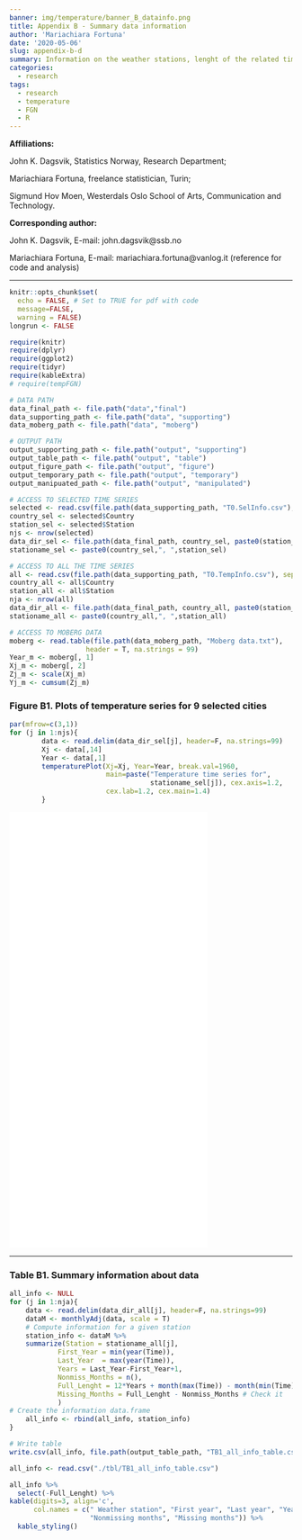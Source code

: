 ```yaml
---
banner: img/temperature/banner_B_datainfo.png
title: Appendix B - Summary data information
author: 'Mariachiara Fortuna'
date: '2020-05-06'
slug: appendix-b-d
summary: Information on the weather stations, lenght of the related time series and missing data 
categories: 
  - research
tags: 
  - research
  - temperature
  - FGN
  - R
---
```



**Affiliations:** 

John K. Dagsvik, Statistics Norway, Research Department; 

Mariachiara Fortuna, freelance statistician, Turin; 

Sigmund Hov Moen, Westerdals Oslo School of Arts, Communication and Technology. 


\vspace{0.5cm}

**Corresponding author:**

John K. Dagsvik, E-mail: john.dagsvik@ssb.no

Mariachiara Fortuna, E-mail: mariachiara.fortuna@vanlog.it (reference for code and analysis)


***


```r
knitr::opts_chunk$set(
  echo = FALSE, # Set to TRUE for pdf with code
  message=FALSE,
  warning = FALSE)
longrun <- FALSE
```



```r
require(knitr)
require(dplyr)
require(ggplot2)
require(tidyr)
require(kableExtra)
# require(tempFGN)

```


```r
# DATA PATH
data_final_path <- file.path("data","final")
data_supporting_path <- file.path("data", "supporting")
data_moberg_path <- file.path("data", "moberg")

# OUTPUT PATH
output_supporting_path <- file.path("output", "supporting")
output_table_path <- file.path("output", "table")
output_figure_path <- file.path("output", "figure")
output_temporary_path <- file.path("output", "temporary")
output_manipuated_path <- file.path("output", "manipulated")
```


```r

# ACCESS TO SELECTED TIME SERIES
selected <- read.csv(file.path(data_supporting_path, "T0.SelInfo.csv"), sep=";", dec=",")
country_sel <- selected$Country
station_sel <- selected$Station
njs <- nrow(selected)
data_dir_sel <- file.path(data_final_path, country_sel, paste0(station_sel, ".txt"))
stationame_sel <- paste0(country_sel,", ",station_sel)

# ACCESS TO ALL THE TIME SERIES
all <- read.csv(file.path(data_supporting_path, "T0.TempInfo.csv"), sep=";", dec=",")
country_all <- all$Country
station_all <- all$Station
nja <- nrow(all)
data_dir_all <- file.path(data_final_path, country_all, paste0(station_all, ".txt"))
stationame_all <- paste0(country_all,", ",station_all)

# ACCESS TO MOBERG DATA
moberg <- read.table(file.path(data_moberg_path, "Moberg data.txt"),
                   header = T, na.strings = 99)
Year_m <- moberg[, 1]
Xj_m <- moberg[, 2]
Zj_m <- scale(Xj_m)
Yj_m <- cumsum(Zj_m)
```
  




### Figure B1. Plots of temperature series for 9 selected cities

```r

par(mfrow=c(3,1))
for (j in 1:njs){ 
        data <- read.delim(data_dir_sel[j], header=F, na.strings=99)
        Xj <- data[,14]
        Year <- data[,1]
        temperaturePlot(Xj=Xj, Year=Year, break.val=1960,
                        main=paste("Temperature time series for",
                                   stationame_sel[j]), cex.axis=1.2,
                        cex.lab=1.2, cex.main=1.4)
        }
```


<embed src="/img/temperature/FB1_selected_temperature_plot.pdf" width="70%" height="775" type="application/pdf" />

***

###  Table B1. Summary information about data

```r
all_info <- NULL
for (j in 1:nja){ 
    data <- read.delim(data_dir_all[j], header=F, na.strings=99)
    dataM <- monthlyAdj(data, scale = T) 
    # Compute information for a given station
    station_info <- dataM %>%
    summarize(Station = stationame_all[j],
            First_Year = min(year(Time)),
            Last_Year  = max(year(Time)),
            Years = Last_Year-First_Year+1,
            Nonmiss_Months = n(),
            Full_Lenght = 12*Years + month(max(Time)) - month(min(Time)),
            Missing_Months = Full_Lenght - Nonmiss_Months # Check it
            )
# Create the information data.frame
    all_info <- rbind(all_info, station_info)
}

# Write table
write.csv(all_info, file.path(output_table_path, "TB1_all_info_table.csv"), row.names=F)
```

```r
all_info <- read.csv("./tbl/TB1_all_info_table.csv")
```


```r
all_info %>%
  select(-Full_Lenght) %>%
kable(digits=3, align='c',
      col.names = c(" Weather station", "First year", "Last year", "Years",
                    "Nonmissing months", "Missing months")) %>%
  kable_styling()
```


